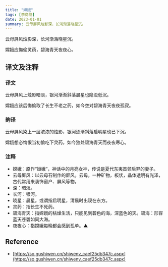 ```yaml
---
title: "嫦娥"
tags: [李商隐]
date: 2023-01-01
summary: 云母屏风烛影深，长河渐落晓星沉。
---
```


云母屏风烛影深，长河渐落晓星沉。

嫦娥应悔偷灵药，碧海青天夜夜心。

## 译文及注释

### 译文

云母屏风上烛影暗淡，银河渐渐斜落晨星也隐没低沉。

嫦娥应该后悔偷取了长生不老之药，如今空对碧海青天夜夜孤寂。

### 韵译

云母屏风染上一层浓浓的烛影，银河逐渐斜落启明星也已下沉。

嫦娥想必悔恨当初偷吃下灵药，如今独处碧海青天而夜夜寒心。

### 注释

- 嫦娥：原作“姮娥”，神话中的月亮女神，传说是夏代东夷首领后羿的妻子。
- 云母屏风：以云母石制作的屏风。云母，一种矿物，板状，晶体透明有光泽，古代常用来装饰窗户、屏风等物。
- 深：暗淡。
- 长河：银河。
- 晓星：晨星。或谓指启明星，清晨时出现在东方。
- 灵药：指长生不死药。
- 碧海青天：指嫦娥的枯燥生活，只能见到碧色的海，深蓝色的天。碧海：形容蓝天苍碧如同大海。
- 夜夜心：指嫦娥每晚都会感到孤单。▲

## Reference

- [https://so.gushiwen.cn/shiwenv_caef25db347c.aspx](https://so.gushiwen.cn/shiwenv_caef25db347c.aspx)